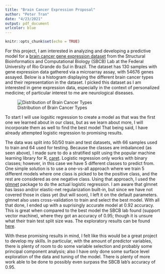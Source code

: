 ```yaml
---
title: "Brain Cancer Expression Proposal"
author: "Peter Tran"
date: "4/23/2021"
output: pdf_document
urlcolor: blue
---
```


```r
knitr::opts_chunk$set(echo = TRUE)
```

For this project, I am interested in analyzing and developing a predictive model for a [brain cancer gene expression dataset](https://sbcb.inf.ufrgs.br/cumida) from the Structural Bioinformatics and Computational Biology (SBCB) Lab at the Federal University of Rio Grande do Sul in Brazil. The dataset has 130 samples with gene expression data gathered via a microarray assay, with 54676 genes assayed. Below is a histogram displaying the different brain cancer types and their representation in the dataset. I picked this dataset as I am interested in gene expression data, especially in the context of personalized medicine; of particular interest to me are neurological diseases.

![Distribution of Brain Cancer Types](../reports/figures/class_histogram.png)

To start I will use logsitic regression to create a model as that was the first one we learned about in our class, but as we learn about more, I will incorporate them as well to find the best model That being said, I have already attempted logistic regression to promising results.

The data was split into 50/50 train and test datasets, with 66 samples used to train and 64 used for testing. Because the classes are imbalanced (as seen above), I made sure to do a stratified split using the popular machine learning library for R, [caret](https://topepo.github.io/caret/). Logistic regression only works with binary classes; however, in this case we have 5 different classes to predict from. One simple solution is to use a one-vs-all approach where we train 5 different models where one class is picked to be the positive class, and the rest are considered as one negative class. Using that approach, I used the [glmnet](https://glmnet.stanford.edu/) package to do the actual logistic regression. I am aware that glmnet has lasso and/or elastic-net regularization built-in, but since we have not covered those in class yet (but will soon), I left it on the default parameters. glmnet also uses cross-validation to train and select the best model. With all that done, I ended up with a suprisingly accurate model at 0.92 accuracy. This is great when compared to the best model the SBCB lab found (support vector machine), where they got an accuracy of 0.95; though it is unsure what their train test split size was. The exploratory results can be found [here](https://0petya.github.io/brain_cancer_expression/notebooks/eda.nb.html).

With these promising results in mind, I felt like this would be a great project to develop my skills. In particular, with the amount of predictor variables, there is plenty of room to do some variable selection and probably some principal component analysis; also I have only done some surface level exploration of the data and tuning of the model. There is plenty of more work able to be done to possibly even surpass the SBCB lab's accuracy of 0.95.
